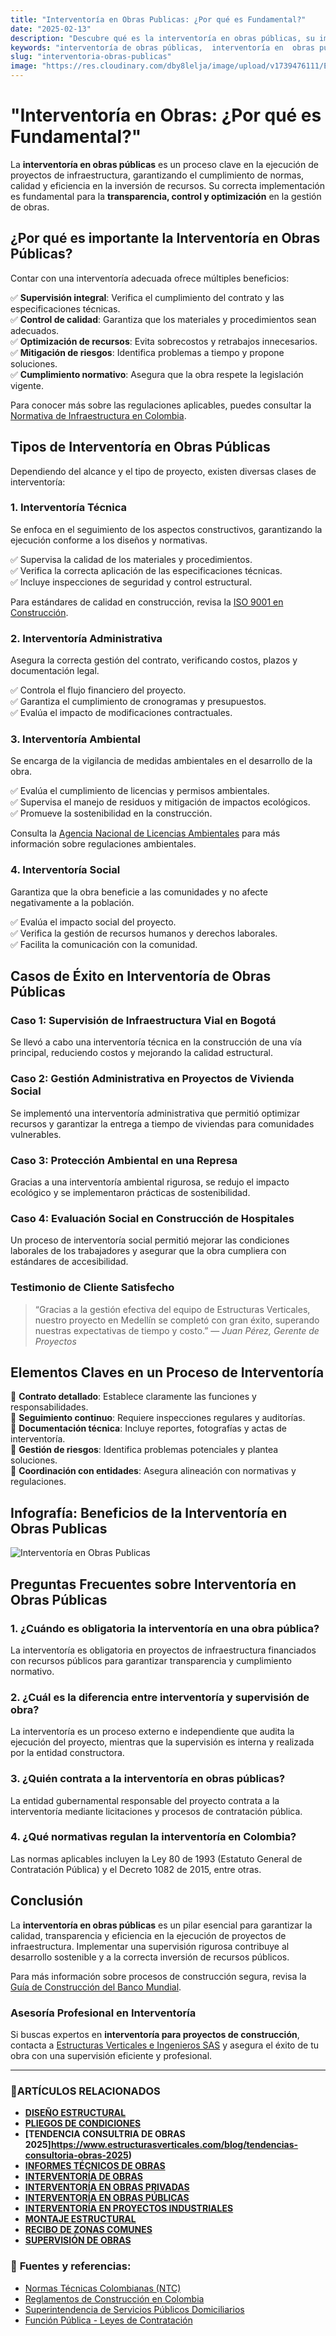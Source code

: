 ```yaml
---
title: "Interventoría en Obras Publicas: ¿Por qué es Fundamental?"
date: "2025-02-13"
description: "Descubre qué es la interventoría en obras públicas, su importancia en la supervisión de proyectos y las mejores prácticas para una gestión eficiente."
keywords: "interventoría de obras públicas,  interventoría en  obras públicas en Colombia, supervisión de obras, control de calidad en construcción, gestión de proyectos, auditoría de obras, interventoría en infraestructura, interventoría en Colombia, interventoría en Bogotá, interventoría en Ibagué, interventoría en Girardot, interventoría en Cundinamarca, normas de interventoría en Colombia, contratos de interventoría, supervisión técnica de obras públicas, interventoría en construcción de carreteras, ¿cómo contratar una interventoría en obras públicas?"
slug: "interventoria-obras-publicas"
image: "https://res.cloudinary.com/dby8lelja/image/upload/v1739476111/Estructuras%20Verticales%20e%20Ingenieros%20SAS/Imagenes%20Blog/interventoria_de_obras_publicas_e7vtlq.webp"
---
```


# "Interventoría en Obras: ¿Por qué es Fundamental?"

La **interventoría en obras públicas** es un proceso clave en la ejecución de proyectos de infraestructura, garantizando el cumplimiento de normas, calidad y eficiencia en la inversión de recursos. Su correcta implementación es fundamental para la **transparencia, control y optimización** en la gestión de obras.

## ¿Por qué es importante la Interventoría en Obras Públicas?

Contar con una interventoría adecuada ofrece múltiples beneficios:

✅ **Supervisión integral**: Verifica el cumplimiento del contrato y las especificaciones técnicas.  
✅ **Control de calidad**: Garantiza que los materiales y procedimientos sean adecuados.  
✅ **Optimización de recursos**: Evita sobrecostos y retrabajos innecesarios.  
✅ **Mitigación de riesgos**: Identifica problemas a tiempo y propone soluciones.  
✅ **Cumplimiento normativo**: Asegura que la obra respete la legislación vigente.  

Para conocer más sobre las regulaciones aplicables, puedes consultar la [Normativa de Infraestructura en Colombia](https://www.mintransporte.gov.co/).

## Tipos de Interventoría en Obras Públicas

Dependiendo del alcance y el tipo de proyecto, existen diversas clases de interventoría:

### 1. Interventoría Técnica

Se enfoca en el seguimiento de los aspectos constructivos, garantizando la ejecución conforme a los diseños y normativas.

✅ Supervisa la calidad de los materiales y procedimientos.  
✅ Verifica la correcta aplicación de las especificaciones técnicas.  
✅ Incluye inspecciones de seguridad y control estructural.  

Para estándares de calidad en construcción, revisa la [ISO 9001 en Construcción](https://www.iso.org/standard/62085.html).

### 2. Interventoría Administrativa

Asegura la correcta gestión del contrato, verificando costos, plazos y documentación legal.

✅ Controla el flujo financiero del proyecto.  
✅ Garantiza el cumplimiento de cronogramas y presupuestos.  
✅ Evalúa el impacto de modificaciones contractuales.  

### 3. Interventoría Ambiental

Se encarga de la vigilancia de medidas ambientales en el desarrollo de la obra.

✅ Evalúa el cumplimiento de licencias y permisos ambientales.  
✅ Supervisa el manejo de residuos y mitigación de impactos ecológicos.  
✅ Promueve la sostenibilidad en la construcción.  

Consulta la [Agencia Nacional de Licencias Ambientales](https://www.anla.gov.co/) para más información sobre regulaciones ambientales.

### 4. Interventoría Social

Garantiza que la obra beneficie a las comunidades y no afecte negativamente a la población.

✅ Evalúa el impacto social del proyecto.  
✅ Verifica la gestión de recursos humanos y derechos laborales.  
✅ Facilita la comunicación con la comunidad.  

## Casos de Éxito en Interventoría de Obras Públicas

### Caso 1: Supervisión de Infraestructura Vial en Bogotá
Se llevó a cabo una interventoría técnica en la construcción de una vía principal, reduciendo costos y mejorando la calidad estructural.

### Caso 2: Gestión Administrativa en Proyectos de Vivienda Social
Se implementó una interventoría administrativa que permitió optimizar recursos y garantizar la entrega a tiempo de viviendas para comunidades vulnerables.

### Caso 3: Protección Ambiental en una Represa
Gracias a una interventoría ambiental rigurosa, se redujo el impacto ecológico y se implementaron prácticas de sostenibilidad.

### Caso 4: Evaluación Social en Construcción de Hospitales
Un proceso de interventoría social permitió mejorar las condiciones laborales de los trabajadores y asegurar que la obra cumpliera con estándares de accesibilidad.

### Testimonio de Cliente Satisfecho
> “Gracias a la gestión efectiva del equipo de Estructuras Verticales, nuestro proyecto en Medellín se completó con gran éxito, superando nuestras expectativas de tiempo y costo.” — *Juan Pérez, Gerente de Proyectos*


## Elementos Claves en un Proceso de Interventoría

📌 **Contrato detallado**: Establece claramente las funciones y responsabilidades.  
📌 **Seguimiento continuo**: Requiere inspecciones regulares y auditorías.  
📌 **Documentación técnica**: Incluye reportes, fotografías y actas de interventoría.  
📌 **Gestión de riesgos**: Identifica problemas potenciales y plantea soluciones.  
📌 **Coordinación con entidades**: Asegura alineación con normativas y regulaciones.

## Infografía: Beneficios de la Interventoría en Obras Publicas

![Interventoría en Obras Publicas](https://res.cloudinary.com/dby8lelja/image/upload/v1739579770/Estructuras%20Verticales%20e%20Ingenieros%20SAS/Imagenes%20Blog/Interventoria_de_obras_Publica_en_Colombia_mbmgn2.webp)


## Preguntas Frecuentes sobre Interventoría en Obras Públicas

### 1. ¿Cuándo es obligatoria la interventoría en una obra pública?
La interventoría es obligatoria en proyectos de infraestructura financiados con recursos públicos para garantizar transparencia y cumplimiento normativo.

### 2. ¿Cuál es la diferencia entre interventoría y supervisión de obra?
La interventoría es un proceso externo e independiente que audita la ejecución del proyecto, mientras que la supervisión es interna y realizada por la entidad constructora.

### 3. ¿Quién contrata a la interventoría en obras públicas?
La entidad gubernamental responsable del proyecto contrata a la interventoría mediante licitaciones y procesos de contratación pública.

### 4. ¿Qué normativas regulan la interventoría en Colombia?
Las normas aplicables incluyen la Ley 80 de 1993 (Estatuto General de Contratación Pública) y el Decreto 1082 de 2015, entre otras.

## Conclusión

La **interventoría en obras públicas** es un pilar esencial para garantizar la calidad, transparencia y eficiencia en la ejecución de proyectos de infraestructura. Implementar una supervisión rigurosa contribuye al desarrollo sostenible y a la correcta inversión de recursos públicos.

Para más información sobre procesos de construcción segura, revisa la [Guía de Construcción del Banco Mundial](https://documents.worldbank.org/curated/en/homepage).

### Asesoría Profesional en Interventoría

Si buscas expertos en **interventoría para proyectos de construcción**, contacta a [Estructuras Verticales e Ingenieros SAS](https://www.estructurasverticales.com/) y asegura el éxito de tu obra con una supervisión eficiente y profesional.


---


### 📌ARTÍCULOS RELACIONADOS

- **[DISEÑO ESTRUCTURAL](https://www.estructurasverticales.com/blog/diseno-estructural-construccion)**  
- **[PLIEGOS DE CONDICIONES](https://www.estructurasverticales.com/blog/elaboracion-pliegos-condiciones)**  
- **[TENDENCIA CONSULTRIA DE OBRAS 2025]https://www.estructurasverticales.com/blog/tendencias-consultoria-obras-2025)**  
- **[INFORMES TÉCNICOS DE OBRAS](https://www.estructurasverticales.com/blog/informes-tecnicos-obras)**  
- **[INTERVENTORÍA DE OBRAS](https://www.estructurasverticales.com/blog/interventoria-obras-colombia)**  
- **[INTERVENTORÍA EN OBRAS PRIVADAS](https://www.estructurasverticales.com/blog/interventoria-obras-privadas)**  
- **[INTERVENTORÍA EN OBRAS PÚBLICAS](https://www.estructurasverticales.com/blog/interventoria-obras-publicas)**  
- **[INTERVENTORÍA EN PROYECTOS INDUSTRIALES](https://www.estructurasverticales.com/blog/interventoria-proyectos-industriales)**  
- **[MONTAJE ESTRUCTURAL](https://www.estructurasverticales.com/blog/montaje-estructural-construccion)**  
- **[RECIBO DE ZONAS COMUNES](https://www.estructurasverticales.com/blog/recibo-zonas-comunes-ph)**  
- **[SUPERVISIÓN DE OBRAS](https://www.estructurasverticales.com/blog/supervision-obras-construccion)**  

### 🔗 **Fuentes y referencias:**

- [Normas Técnicas Colombianas (NTC)](https://www.icontec.org/)
- [Reglamentos de Construcción en Colombia](https://www.minvivienda.gov.co/)
- [Superintendencia de Servicios Públicos Domiciliarios](https://www.superservicios.gov.co/)
- [Función Pública - Leyes de Contratación](https://www.funcionpublica.gov.co/)